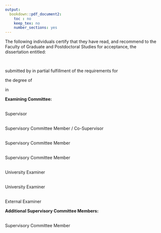 ```yaml
---
output:
  bookdown::pdf_document2:
    toc : no
    keep_tex: no
    number_sections: yes
---
```


<!-- Note this section is Required -->

\doublespacing

The following individuals certify that they have read, and recommend to the Faculty of Graduate
and Postdoctoral Studies for acceptance, the dissertation entitled:

\vspace{5mm}


\noindent\underline{\makebox[6in][l]{A comprehensive analysis of the transcriptomic landscape of interstitial lung diseases}}  
\vspace{2mm}

submitted by \underline{Daniel He} in partial fulfillment of the requirements for

the degree of \noindent\underline{\makebox[5in][l]{Doctor of Philosophy}}  

in \noindent\underline{\makebox[5.8in][l]{Experimental Medicine}}

\vspace{5mm}

**Examining Committee:**

\noindent\underline{\makebox[6in][l]{Scott J Tebbutt}}  
Supervisor

\noindent\underline{\makebox[6in][l]{Christopher J Ryerson}}  
Supervisory Committee Member / Co-Supervisor

\noindent\underline{\makebox[6in][l]{Gabriela V Cohen Freue}}  
Supervisory Committee Member

\noindent\underline{\makebox[6in][l]{Kelly M McNagny}}  
Supervisory Committee Member

\noindent\underline{\makebox[6in][l]{Name of University Examiner}}  
University Examiner

\noindent\underline{\makebox[6in][l]{Name of University Examiner}}  
University Examiner

\noindent\underline{\makebox[6in][l]{Name of External Examiner}}  
External Examiner

<!-- Committee members that did not attend the defence -->
**Additional Supervisory Committee Members:**

\noindent\underline{\makebox[6in][l]{Name of your Committee Member}}  
Supervisory Committee Member
